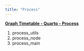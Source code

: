 ```yaml
---
title: "Process"
---
```




[**Graph Timetable - Quarto - Process**](https://gist.github.com/zoonalink/125673550192ff7515628b7d00879114)

1. process_utils
2. process_node
3. process_main

<script src="https://gist.github.com/zoonalink/125673550192ff7515628b7d00879114.js"></script>


